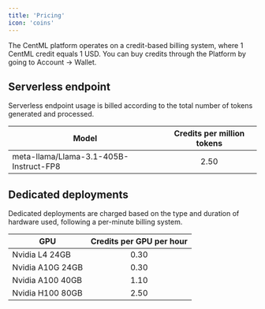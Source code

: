 ```yaml
---
title: 'Pricing'
icon: 'coins'
---
```


The CentML platform operates on a credit-based billing system, where 1 CentML credit equals 1 USD. You can buy credits through the Platform by going to Account -> Wallet.

## Serverless endpoint
Serverless endpoint usage is billed according to the total number of tokens generated and processed.

|Model| Credits per million tokens |
|--|:-----:|
| meta-llama/Llama-3.1-405B-Instruct-FP8 | 2.50 |


## Dedicated deployments
Dedicated deployments are charged based on the type and duration of hardware used, following a per-minute billing system.

|GPU| Credits per GPU per hour |
|--|  :-----:  |
| Nvidia L4 24GB | 0.30 |
| Nvidia A10G 24GB | 0.30 |
| Nvidia A100 40GB | 1.10 |
| Nvidia H100 80GB | 2.50 |
